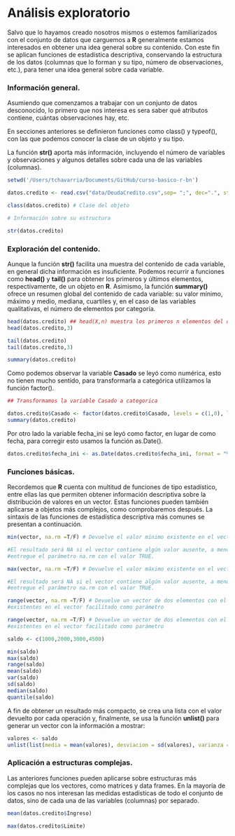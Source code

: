 # **Análisis exploratorio**

Salvo que lo hayamos creado nosotros mismos o estemos familiarizados con el conjunto de datos que carguemos a **R**
generalmente estamos interesados en obtener una idea general sobre su contenido.
Con este fin se aplican funciones de estadística descriptiva, conservando la estructura de los datos (columnas
que lo forman y su tipo, número de observaciones, etc.), para tener una idea general
sobre cada variable.

### **Información general**.

Asumiendo que comenzamos a trabajar con un conjunto de datos desconocido, lo primero que
nos interesa es sera saber qué atributos contiene, cuántas observaciones hay, etc.

En secciones anteriores se definieron funciones como class() y typeof(), con las
que podemos conocer la clase de un objeto y su tipo.

La función **str()** aporta más información, incluyendo el número de variables y observaciones y algunos detalles
sobre cada una de las variables (columnas).


```r
setwd('/Users/tchavarria/Documents/GitHub/curso-basico-r-bn')
```


```r
datos.credito <- read.csv("data/DeudaCredito.csv",sep= ";", dec=".", stringsAsFactors = T)
```


```r
class(datos.credito) # Clase del objeto

# Información sobre su estructura

str(datos.credito)

```

### **Exploración del contenido**.

Aunque la función **str()** facilita una muestra del contenido de cada variable, en
general dicha información es insuficiente. Podemos recurrir a funciones
como **head()** y **tail()** para obtener los primeros y últimos elementos, respectivamente, de un objeto en **R**. Asimismo, la función **summary()** ofrece un resumen global del contenido de cada variable: su valor mínimo, máximo y medio, mediana, cuartiles
y, en el caso de las variables qualitativas, el número de elementos por categoría.


```r
head(datos.credito) ## head(X,n) muestra los primeros n elementos del objeto X, por defecto n=6.
head(datos.credito,3)

```

```r
tail(datos.credito)
tail(datos.credito,3)
```

```r
summary(datos.credito)
```

Como podemos observar la variable **Casado** se leyó como numérica, esto no tienen mucho sentido, para transformarla a categórica utilizamos la función factor().

```r

## Transformamos la variable Casado a categorica

datos.credito$Casado <- factor(datos.credito$Casado, levels = c(1,0), labels = c("si","no"))
summary(datos.credito)
```

Por otro lado la variable fecha_ini se leyó como factor, en lugar de como fecha, para corregir esto usamos la función as.Date().

```r
datos.credito$fecha_ini <- as.Date(datos.credito$fecha_ini, format = "%m/%d/%Y")
```



### **Funciones básicas**.

Recordemos que **R** cuenta con multitud de funciones de tipo estadístico, entre ellas las que permiten
obtener información descriptiva sobre la distribución de valores en un vector. Estas
funciones pueden también aplicarse a objetos más complejos, como comprobaremos
después.
La sintaxis de las funciones de estadística descriptiva más comunes se presentan a continuación.

```r
min(vector, na.rm =T/F) # Devuelve el valor mínimo existente en el vector facilitado como parámetro.

#El resultado será NA si el vector contiene algún valor ausente, a menos que se
#entregue el parámetro na.rm con el valor TRUE.
```


```r
max(vector, na.rm =T/F) # Devuelve el valor máximo existente en el vector facilitado como parámetro.

#El resultado será NA si el vector contiene algún valor ausente, a menos que se
#entregue el parámetro na.rm con el valor TRUE.
```


```r
range(vector, na.rm =T/F) # Devuelve un vector de dos elementos con el valor mínimo y máximo de los
#existentes en el vector facilitado como parámetro

```


```r
range(vector, na.rm =T/F) # Devuelve un vector de dos elementos con el valor mínimo y máximo de los
#existentes en el vector facilitado como parámetro

```


```r
saldo <- c(1000,2000,3000,4500)

min(saldo)
max(saldo)
range(saldo)
mean(saldo)
var(saldo)
sd(saldo)
median(saldo)
quantile(saldo)

```

A fin de obtener un resultado más compacto,
se crea una lista con el valor devuelto por cada operación y, finalmente, se usa la
función **unlist()** para generar un vector con la información a mostrar:

```r
valores <- saldo
unlist(list(media = mean(valores), desviacion = sd(valores), varianza = var(valores), minimo = min(valores), maximo = max(valores), mediana = median(valores), rango = range(valores), quartiles = quantile(valores)))
```

### **Aplicación a estructuras complejas**.

Las anteriores funciones pueden aplicarse sobre estructuras más complejas que
los vectores, como matrices y data frames. En la mayoría de los casos no nos interesan las medidas estadísticas de todo el conjunto de datos, sino de cada una de las variables (columnas) por separado.


```r
mean(datos.credito$Ingreso)

max(datos.credito$Limite)
```


